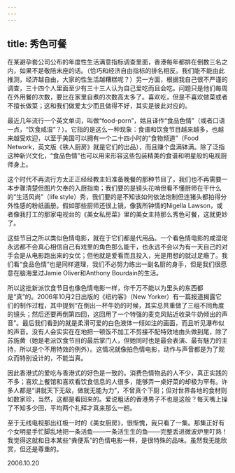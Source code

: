 ```yaml
---
---
---
```

title: 秀色可餐
---




在某避孕套公司公布的年度性生活满意指标调查里面，香港每年都排在倒数三名之内，如果不是敬陪末座的话。（恰巧和经济自由指标的排名相反。我们能不能由此推测，经济越自由，大家的性生活越糟糕呢？）另一方面，根据我自己很不严谨的调查，三十四个人里面至少有三十三人认为自己爱吃而且会吃。问题只是他们每周在外用餐的次数，要比在家里自煮的次数高太多了。喜欢吃，但是不喜欢做菜或者不擅长做菜；这和我们做爱太少而且做得不好，其实是彼此对应的。

最近几年流行一个英文单词，叫做“food-porn”，姑且译作“食品色情”（或者口语一点，“饮食咸湿”？）。它指的是这么一种现象：食谱和饮食节目越来越多，也越来越受欢迎，以至于美国可以拥有一个二十四小时的“食物频道”（Food Network，英文版《铁人厨房》就是它们的出品），而且赚个盘满钵满。除了泛指这种新兴文化，“食品色情”也可以用来形容这些包装精美的食谱和明星般的电视厨师身上。

这个时代不再流行方太正正经经教主妇准备晚餐的那种节目了，我们也不再需要一本步骤清楚但图片欠奉的入厨指南；我们要的是镜头花哨但看不懂厨师在干什么的“生活风尚”（life style）秀，我们要的是不知该如何依法炮制但连猪头都拍得分外性感的粉纸画册。假如那些厨师还很上镜，像我所钟情的Nigella Lawson，或者像我打工的那家电视台的《美女私房菜》里的美女主持那么秀色可餐，这就更妙了。

这些节目之所以类似色情电影，就在于它们都是代用品。一个看色情电影的咸湿佬永远都不会真心相信自己有戏里的角色那么能干，也永远不会以为有一天自己的对手会是从电影跑出来的女优；但他就是爱看而且投入，光是用想的就过足瘾了。我们看“食品色情”也是同样道理，我们不必努力练出一副名厨的身手，但是我们很愿意在脑海里过Jamie Oliver和Anthony Bourdain的生活。

所以这批新派饮食节目也像色情电影一样，你千万不能以为里头的东西都是“真”的。2006年10月2日出版的《纽约客》（New Yorker）有一篇报道揭露它们的制作过程，其中提到“在倒出一杯牛奶的时候，其实总共重做了三组不同角度的镜头；然后还要再倒第四回，这回用了一个特强的麦克风贴近收录牛奶倾出的声音”。最后我们看到的就是柔滑可爱的白色液体一倾如注的画面，而且听见瀑布似的声音。没有人会实实在在地把一顿饭不加工不剪接不配特效地由头做到尾，除了苏施黄（她是老派饮食节目的最后掌门人，但她同时也是最会表演、最有魅力的主持，所以是个不用特效的例外）。这情况就像拍色情电影，动作与声音都是为了观众而特别设计的，不能当真。

因此香港式的爱吃与香港式的好色是一致的。消费色情物品的人不少，真正实践的不多；喜欢上餐馆和喜欢看饮食信息的人很多，能够弄一桌好菜的却极为罕有。许多人都是“讲就天下无敌，做就无能为力”，不曾真个下厨；但对世界各地的食材则如数家珍，当然，这都是看回来的。爱说粗话的香港男子不也是这般？每天嘴上操了不知多少回，平均两个礼拜才真来那么一趟。

至于无线电视那出红极一时的《美女厨房》，很惭愧，我只看了一集。那集正好有个女明星手忙脚乱地把一条活鱼——一条活生生的鱼——完整丢进微波炉里叮熟！我觉得这就和日本某些“粪便系”的色情电影一样，是很特殊的品味。虽然我无能欣赏，但还是尊重的。





2006.10.20